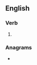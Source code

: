 ==English==

===Verb===
{{head|en|present participle}}

# {{present participle of|interpose|lang=en|nocat=1}}

===Anagrams===
* {{l|en|repointings}}
